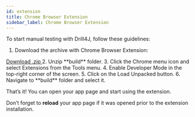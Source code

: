 ```yaml
---
id: extension
title: Chrome Browser Extension
sidebar_label: Chrome Browser Extension
---
```


To start manual testing with Drill4J, follow these guidelines:
1. Download the archive with Chrome Browser Extension: 
<a href='./assets/drill4j-browser-extension-v0.3.29.zip' target="_black" class="button-ghost mt-2" download>
    <DownloadIcon/>
    Download .zip 
</a>
2. Unzip **build** folder.
3. Click the Chrome menu icon and select Extensions from the Tools menu.
4. Enable Developer Mode in the top-right corner of the screen.
5. Click on the Load Unpacked button.
6. Navigate to **build** folder and select it.

That’s it! You can open your app page and start using the extension.
<AdditionalInformation className="space-y-2">

Don’t forget to **reload** your app page if it was opened prior to the extension installation.
</AdditionalInformation>

